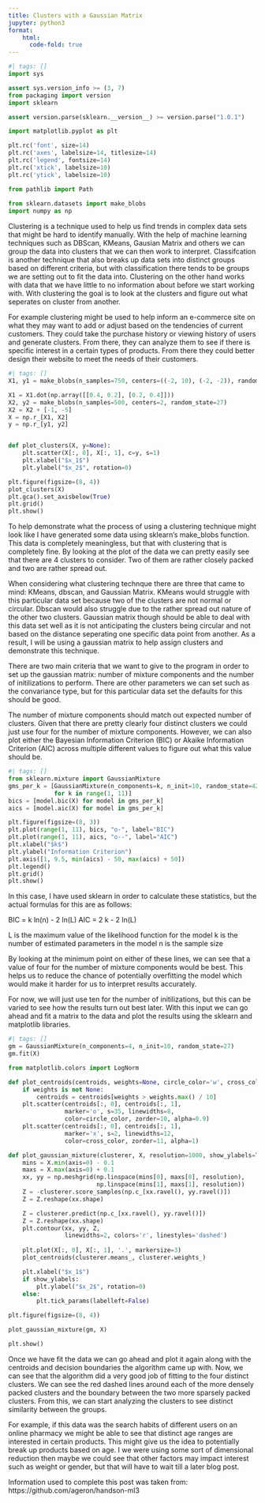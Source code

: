 ```yaml
---
title: Clusters with a Gaussian Matrix
jupyter: python3
format: 
    html:
      code-fold: true
---
```


```python
#| tags: []
import sys

assert sys.version_info >= (3, 7)
from packaging import version
import sklearn

assert version.parse(sklearn.__version__) >= version.parse("1.0.1")

import matplotlib.pyplot as plt

plt.rc('font', size=14)
plt.rc('axes', labelsize=14, titlesize=14)
plt.rc('legend', fontsize=14)
plt.rc('xtick', labelsize=10)
plt.rc('ytick', labelsize=10)

from pathlib import Path
    
from sklearn.datasets import make_blobs
import numpy as np
```

Clustering is a technique used to help us find trends in complex data sets that might be hard to identify manually. With the help of machine learning techniques such as DBScan, KMeans, Gausian Matrix and others we can group the data into clusters that we can then work to interpret. Classifcation is another technique that also breaks up data sets into distinct groups based on different criteria, but with classification there tends to be groups we are setting out to fit the data into. Clustering on the other hand works with data that we have little to no information about before we start working with. With clustering the goal is to look at the clusters and figure out what seperates on cluster from another.

For example clustering might be used to help inform an e-commerce site on what they may want to add or adjust based on the tendencies of current customers. They could take the purchase history or viewing history of users and generate clusters. From there, they can analyze them to see if there is specific interest in a certain types of products. From there they could better design their website to meet the needs of their customers.

```python
#| tags: []
X1, y1 = make_blobs(n_samples=750, centers=((-2, 10), (-2, -2)), random_state=27)

X1 = X1.dot(np.array([[0.4, 0.2], [0.2, 0.4]]))
X2, y2 = make_blobs(n_samples=500, centers=2, random_state=27)
X2 = X2 + [-1, -5]
X = np.r_[X1, X2]
y = np.r_[y1, y2]


def plot_clusters(X, y=None):
    plt.scatter(X[:, 0], X[:, 1], c=y, s=1)
    plt.xlabel("$x_1$")
    plt.ylabel("$x_2$", rotation=0)

plt.figure(figsize=(8, 4))
plot_clusters(X)
plt.gca().set_axisbelow(True)
plt.grid()
plt.show()
```

To help demonstrate what the process of using a clustering technique might look like I have generated some data using sklearn's make_blobs function. This data is completely meaningless, but that with clustering that is completely fine. By looking at the plot of the data we can pretty easily see that there are 4 clusters to consider. Two of them are rather closely packed and two are rather spread out.

When considering what clustering technque there are three that came to mind: KMeans, dbscan, and Gaussian Matrix. KMeans would struggle with this particular data set because two of the clusters are not normal or circular. Dbscan would also struggle due to the rather spread out nature of the other two clusters. Gaussian matrix though should be able to deal with this data set well as it is not anticipating the clusters being circular and not based on the distance seperating one specific data point from another. As a result, I will be using a gaussian matrix to help assign clusters and demonstrate this technique.

There are two main criteria that we want to give to the program in order to set up the gaussian matrix: number of mixture components and the number of initilizations to perform. There are other parameters we can set such as the convariance type, but for this particular data set the defaults for this should be good.

The number of mixture components should match out expected number of clusters. Given that there are pretty clearly four distinct clusters we could just use four for the number of mixture components. However, we can also plot either the Bayesian Information Criterion (BIC) or Akaike Information Criterion (AIC) across multiple different values to figure out what this value should be.

```python
#| tags: []
from sklearn.mixture import GaussianMixture
gms_per_k = [GaussianMixture(n_components=k, n_init=10, random_state=42).fit(X)
             for k in range(1, 11)]
bics = [model.bic(X) for model in gms_per_k]
aics = [model.aic(X) for model in gms_per_k]

plt.figure(figsize=(8, 3))
plt.plot(range(1, 11), bics, "o-", label="BIC")
plt.plot(range(1, 11), aics, "o--", label="AIC")
plt.xlabel("$k$")
plt.ylabel("Information Criterion")
plt.axis([1, 9.5, min(aics) - 50, max(aics) + 50])
plt.legend()
plt.grid()
plt.show()
```

In this case, I have used sklearn in order to calculate these statistics, but the actual formulas for this are as follows:

BIC = k ln(n) - 2 ln(L) AIC = 2 k - 2 ln(L)

L is the maximum value of the likelihood function for the model k is the number of estimated parameters in the model n is the sample size

By looking at the minimum point on either of these lines, we can see that a value of four for the number of mixture components would be best. This helps us to reduce the chance of potentially overfitting the model which would make it harder for us to interpret results accurately.

For now, we will just use ten for the number of initilizations, but this can be varied to see how the results turn out best later. With this input we can go ahead and fit a matrix to the data and plot the results using the sklearn and matplotlib libraries.

```python
#| tags: []
gm = GaussianMixture(n_components=4, n_init=10, random_state=27)
gm.fit(X)
```

```python
from matplotlib.colors import LogNorm

def plot_centroids(centroids, weights=None, circle_color='w', cross_color='k'):
    if weights is not None:
        centroids = centroids[weights > weights.max() / 10]
    plt.scatter(centroids[:, 0], centroids[:, 1],
                marker='o', s=35, linewidths=8,
                color=circle_color, zorder=10, alpha=0.9)
    plt.scatter(centroids[:, 0], centroids[:, 1],
                marker='x', s=2, linewidths=12,
                color=cross_color, zorder=11, alpha=1)

def plot_gaussian_mixture(clusterer, X, resolution=1000, show_ylabels=True):
    mins = X.min(axis=0) - 0.1
    maxs = X.max(axis=0) + 0.1
    xx, yy = np.meshgrid(np.linspace(mins[0], maxs[0], resolution),
                         np.linspace(mins[1], maxs[1], resolution))
    Z = -clusterer.score_samples(np.c_[xx.ravel(), yy.ravel()])
    Z = Z.reshape(xx.shape)

    Z = clusterer.predict(np.c_[xx.ravel(), yy.ravel()])
    Z = Z.reshape(xx.shape)
    plt.contour(xx, yy, Z,
                linewidths=2, colors='r', linestyles='dashed')
    
    plt.plot(X[:, 0], X[:, 1], '.', markersize=3)
    plot_centroids(clusterer.means_, clusterer.weights_)

    plt.xlabel("$x_1$")
    if show_ylabels:
        plt.ylabel("$x_2$", rotation=0)
    else:
        plt.tick_params(labelleft=False)

plt.figure(figsize=(8, 4))

plot_gaussian_mixture(gm, X)

plt.show()
```

Once we have fit the data we can go ahead and plot it again along with the centroids and decision boundaries the algorithm came up with. Now, we can see that the algorithm did a very good job of fitting to the four distinct clusters. We can see the red dashed lines around each of the more densely packed clusters and the boundary between the two more sparsely packed clusters. From this, we can start analyzing the clusters to see distinct similarity between the groups.

For example, if this data was the search habits of different users on an online pharmacy we might be able to see that distinct age ranges are interested in certain products. This might give us the idea to potentially break up products based on age. I we were using some sort of dimensional reduction then maybe we could see that other factors may impact interest such as weight or gender, but that will have to wait till a later blog post.




Information used to complete this post was taken from:
https://github.com/ageron/handson-ml3





